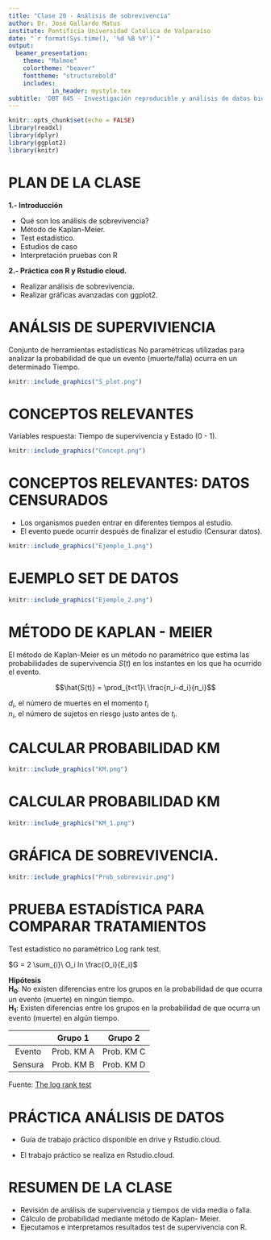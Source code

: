 ```yaml
---
title: "Clase 20 - Análisis de sobrevivencia"
author: Dr. José Gallardo Matus
institute: Pontificia Universidad Católica de Valparaíso
date: "`r format(Sys.time(), '%d %B %Y')`"
output: 
  beamer_presentation:
    theme: "Malmoe"
    colortheme: "beaver"
    fonttheme: "structurebold"
    includes:
            in_header: mystyle.tex
subtitle: 'DBT 845 - Investigación reproducible y análisis de datos biotecnológicos con R.'
---
```


```r
knitr::opts_chunk$set(echo = FALSE)
library(readxl)
library(dplyr)
library(ggplot2)
library(knitr)

```

# PLAN DE LA CLASE

**1.- Introducción**
    
- Qué son los análisis de sobrevivencia?
- Método de Kaplan-Meier.
- Test estadístico.
- Estudios de caso
- Interpretación pruebas con R

**2.- Práctica con R y Rstudio cloud.** 

- Realizar análisis de sobrevivencia.  
- Realizar gráficas avanzadas con ggplot2.  

# ANÁLSIS DE SUPERVIVIENCIA

Conjunto de herramientas estadísticas No paramétricas utilizadas
para analizar la probabilidad de que un evento (muerte/falla)
ocurra en un determinado Tiempo.

```r
knitr::include_graphics("S_plot.png")
```

# CONCEPTOS RELEVANTES

Variables respuesta: Tiempo de supervivencia y Estado (0 - 1).

```r
knitr::include_graphics("Concept.png")
```

# CONCEPTOS RELEVANTES: DATOS CENSURADOS

- Los organismos pueden entrar en diferentes tiempos al estudio.
- El evento puede ocurrir después de finalizar el estudio (Censurar datos).

```r
knitr::include_graphics("Ejemplo_1.png")
```

# EJEMPLO SET DE DATOS 

```r
knitr::include_graphics("Ejemplo_2.png")
```


# MÉTODO DE KAPLAN - MEIER

El método de Kaplan-Meier es un método no paramétrico que estima las probabilidades de supervivencia $S(t)$ en los instantes en los que ha ocurrido el evento.

$$\hat{S(t)} = \prod_{t<t1}\ \frac{n_i-d_i}{n_i}$$

$d_i$, el número de muertes en el momento $t_i$  
$n_i$, el número de sujetos en riesgo justo antes de $t_i$.  

# CALCULAR PROBABILIDAD KM

```r
knitr::include_graphics("KM.png")
```

# CALCULAR PROBABILIDAD KM 

```r
knitr::include_graphics("KM_1.png")
```

# GRÁFICA DE SOBREVIVENCIA.

```r
knitr::include_graphics("Prob_sobrevivir.png")
```

# PRUEBA ESTADÍSTICA PARA COMPARAR TRATAMIENTOS

Test estadístico no paramétrico Log rank test.  

$G = 2 \sum_{i}\ O_i ln \frac{O_i}{E_i}$

**Hipótesis**  
**H~0~**: No existen diferencias entre los grupos en la probabilidad de que ocurra un evento (muerte) en ningún tiempo.  
**H~1~**: Existen diferencias entre los grupos en la probabilidad de que ocurra un evento (muerte) en algún tiempo.


| | Grupo 1| Grupo 2|
|:---:|:---:|:---:|
| Evento| Prob. KM  A | Prob. KM  C |
| Sensura | Prob. KM  B | Prob. KM  D | 


Fuente: [The log rank test](https://www.bmj.com/content/328/7447/1073.long)


# PRÁCTICA ANÁLISIS DE DATOS
- Guía de trabajo práctico disponible en drive y Rstudio.cloud.  

- El trabajo práctico se realiza en Rstudio.cloud.  

# RESUMEN DE LA CLASE

- Revisión de análisis de supervivencia y tiempos de vida
media o falla.
- Cálculo de probabilidad mediante método de Kaplan-
Meier.
- Ejecutamos e interpretamos resultados test de supervivencia con R.
